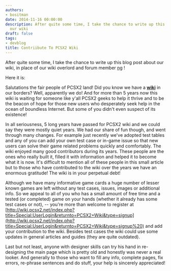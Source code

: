 ```yaml
---
authors:
- bositman
date: 2014-11-16 00:00:00
description: After quite some time, I take the chance to write up this blog post about
  our wiki
draft: false
tags:
- devblog
title: Contriibute To PCSX2 Wiki
---
```


After quite some time, I take the chance to write up this blog post
about our wiki, in place of our wiki overlord and forum member
[ng](http://forums.pcsx2.net/User-ng) !

<!-- truncate -->

Here it is:

Salutations the fair people of PCSX2 land! Did you know we have a
**[wiki](http://wiki.pcsx2.net/index.php/Main_Page)** in our borders?
Well, apparently we do! And for more than 5 years now this wiki is
waiting for someone like y'all PCSX2 geeks to help it thrive and to be
the beacon of hope for those new users who desperately seek help in the
ocean of boundless Internet. But some of you didn't even suspect of its
existence!

In all seriousness, 5 long years have passed for PCSX2 wiki and we could
say they were mostly quiet years. We had our share of fun though, and
went through many changes. For example just recently we've adopted test
tables and any of you can add your own test case or in-game issue so
that new users can solve their game related problems quickly and
comfortably. The wiki enjoyed many good contributors during its years.
These people are the ones who really built it, filled it with
information and helped it to become what it is now. It's difficult to
mention all of these people in this small article but to those who have
contributed to the wiki over the years we have an enormous gratitude!
The wiki is in your perpetual debt!

Although we have many informative game cards a huge number of lesser
known games are left without any test cases, issues, images or
additional info. So we appeal to all of you who has a small amount of
free time and a tested (or completed) game on your hands (whether it
already has some test cases or not), -- you're more than welcome to
register at
[http://wiki.pcsx2.net/index.php?title=Special:UserLogin&returnto=PCSX2+Wiki&type=signup](http://wiki.pcsx2.net/index.php?title=Special:UserLogin&returnto=PCSX2+Wiki&type=signup%20)
and add your contribution to the wiki. Besides test cases the wiki could
use some updates in general articles and guides (they are quite
outdated).

Last but not least, anyone with designer skills can try his hand in
re-designing the main page which is pretty old and honestly was never a
real looker. And generally to those who want to fill any info, complete
pages, fix errors, re-phrase sentences and do stuff, your help is
sincerely appreciated!